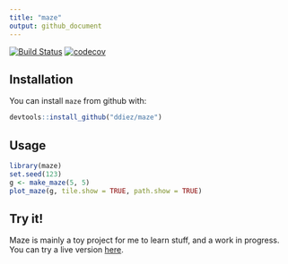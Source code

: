 ```yaml
---
title: "maze"
output: github_document
---
```


[![Build Status](https://travis-ci.org/ddiez/maze.svg?branch=master)](https://travis-ci.org/ddiez/maze) 
[![codecov](https://codecov.io/gh/ddiez/maze/branch/master/graph/badge.svg)](https://codecov.io/gh/ddiez/maze)

## Installation

You can install `maze` from github with:

```R
devtools::install_github("ddiez/maze")
```

## Usage

```r
library(maze)
set.seed(123)
g <- make_maze(5, 5)
plot_maze(g, tile.show = TRUE, path.show = TRUE)
```

## Try it!

Maze is mainly a toy project for me to learn stuff, and a work in progress. You can try a live version [here](https://ddiez.shinyapps.io/maze/).
